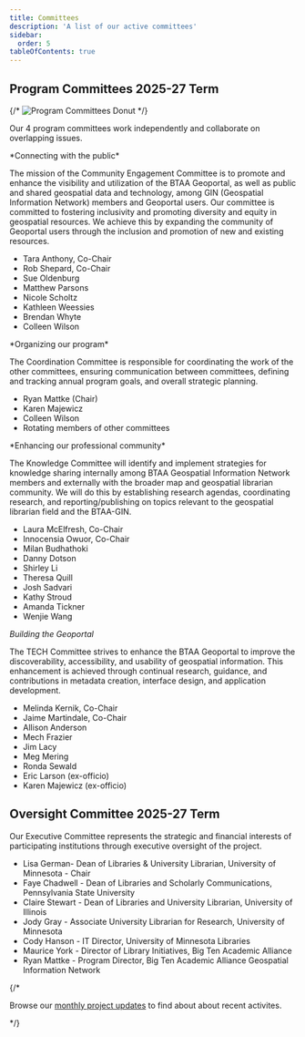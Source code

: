 ```yaml
---
title: Committees
description: 'A list of our active committees'
sidebar:
  order: 5
tableOfContents: true
---
```



## Program Committees 2025-27 Term


{/* ![Program Committees Donut](@images/matrix-committees.png) */}

Our 4 program committees work independently and collaborate on overlapping issues.

<Card title="Community Engagement">
*Connecting with the public*

The mission of the Community Engagement Committee is to promote and enhance the visibility and utilization of the BTAA Geoportal, as well as public and shared geospatial data and technology, among GIN (Geospatial Information Network) members and Geoportal users. Our committee is committed to fostering inclusivity and promoting diversity and equity in geospatial resources. We achieve this by expanding the community of Geoportal users through the inclusion and promotion of new and existing resources.

* Tara Anthony, Co-Chair
* Rob Shepard, Co-Chair
* Sue Oldenburg
* Matthew Parsons
* Nicole Scholtz
* Kathleen Weessies
* Brendan Whyte
* Colleen Wilson
</Card>

 <Card title="Coordination">
*Organizing our program*

The Coordination Committee is responsible for coordinating the work of the other committees, ensuring communication between committees, defining and tracking annual program goals, and overall strategic planning.

* Ryan Mattke (Chair)
* Karen Majewicz
* Colleen Wilson
* Rotating members of other committees
</Card>

<Card title="Knowledge">
*Enhancing our professional community*

The Knowledge Committee will identify and implement strategies for knowledge sharing internally among BTAA Geospatial Information Network members and externally with the broader map and geospatial librarian community. We will do this by establishing research agendas, coordinating research, and reporting/publishing on topics relevant to the geospatial librarian field and the BTAA-GIN. 

* Laura McElfresh, Co-Chair
* Innocensia Owuor, Co-Chair
* Milan Budhathoki
* Danny Dotson
* Shirley Li
* Theresa Quill
* Josh Sadvari
* Kathy Stroud
* Amanda Tickner
* Wenjie Wang
</Card>


<Card title="Technology">

*Building the Geoportal*

The TECH Committee strives to enhance the BTAA Geoportal to improve the discoverability, accessibility, and usability of geospatial information. This enhancement is achieved through continual research, guidance, and contributions in metadata creation, interface design, and application development.

* Melinda Kernik, Co-Chair
* Jaime Martindale, Co-Chair
* Allison Anderson
* Mech Frazier
* Jim Lacy
* Meg Mering
* Ronda Sewald
* Eric Larson (ex-officio)
* Karen Majewicz (ex-officio)
</Card>

## Oversight Committee 2025-27 Term

<Card title="Executive Committee" icon="star">

Our Executive Committee represents the strategic and financial interests of participating institutions through executive oversight of the project.

* Lisa German- Dean of Libraries & University Librarian, University of Minnesota - Chair
* Faye Chadwell - Dean of Libraries and Scholarly Communications, Pennsylvania State University
* Claire Stewart - Dean of Libraries and University Librarian, University of Illinois
* Jody Gray - Associate University Librarian for Research, University of Minnesota
* Cody Hanson - IT Director, University of Minnesota Libraries
* Maurice York - Director of Library Initiatives, Big Ten Academic Alliance
* Ryan Mattke - Program Director, Big Ten Academic Alliance Geospatial Information Network

</Card>

{/* <Aside type="note"> 
Browse our [monthly project updates](../../updates) to find about about recent activites.
</Aside> */}




